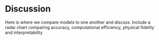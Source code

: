 # Discussion

Here is where we compare models to one another and discuss.
Include a radar chart comparing accuracy, computational efficiency, physical fidelity and interpretability
